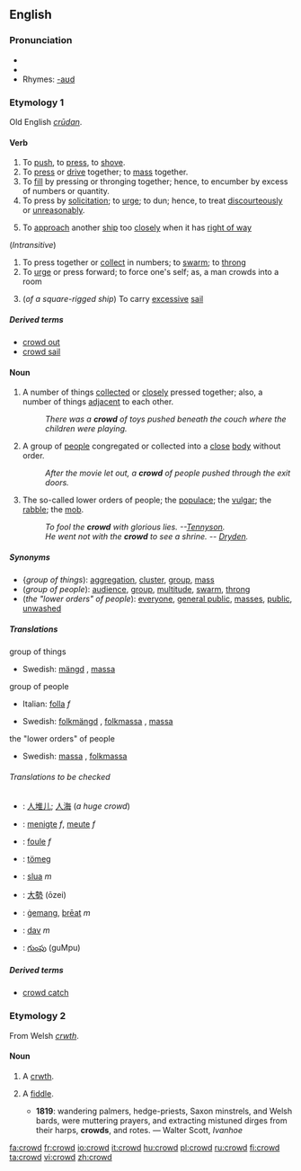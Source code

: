==English==
{{webster}}
===Pronunciation===
*{{IPA|/kraʊd/}}
*{{audio|en-us-crowd.ogg|Audio (US)}}
*Rhymes: [[Rhymes:English:-aʊd|-aʊd]]

===Etymology 1===
Old English ''[[crudan|crūdan]]''.

====Verb====
{{en-verb}}

# To [[push]], to [[press]], to [[shove]].
# To [[press]] or [[drive]] together; to [[mass]] together.
# To [[fill]] by pressing or thronging together; hence, to encumber by excess of numbers or quantity.
# To press by [[solicitation]]; to [[urge]]; to dun; hence, to treat [[discourteously]] or [[unreasonably]].
#{{nautical}} To [[approach]] another [[ship]] too [[closely]] when it has [[right of way]]
(''Intransitive'')
# To press together or [[collect]] in numbers; to [[swarm]]; to [[throng]]
# To [[urge]] or press forward; to force one's self; as, a man crowds into a room
#{{nautical}} (''of a square-rigged ship'') To carry [[excessive]] [[sail]]

=====Derived terms=====
* [[crowd out]]
* [[crowd sail]]

====Noun====
{{en-noun}}

# A number of things [[collected]] or [[close]]ly pressed together; also, a number of things [[adjacent]] to each other.
#:''There was a '''crowd''' of toys pushed beneath the couch where the children were playing.''
# A group of [[people]] congregated or collected into a [[close]] [[body]] without order.
#:''After the movie let out, a '''crowd''' of people pushed through the exit doors.''
# The so-called lower orders of people; the [[populace]]; the [[vulgar]]; the [[rabble]]; the [[mob]].
#:''To fool the '''crowd''' with glorious lies. --[[w:Alfred_Tennyson%2C_1st_Baron_Tennyson|Tennyson]].''
#:''He went not with the '''crowd''' to see a shrine. -- [[w:John_Dryden|Dryden]].''

=====Synonyms=====
*{''group of things''): [[aggregation]], [[cluster]], [[group]], [[mass]]
*(''group of people''): [[audience]], [[group]], [[multitude]], [[swarm]], [[throng]]
*(''the "lower orders" of people''): [[everyone]], [[general public]], [[masses]], [[public]], [[unwashed]]

=====Translations=====
;group of things
{{top}}
{{mid}}
*Swedish: [[mängd]] {{c}}, [[massa]] {{c}}
{{bottom}}

;group of people
{{top}}
*Italian: [[folla]] ''f''
{{mid}}
*Swedish: [[folkmängd]] {{c}}, [[folkmassa]] {{c}}, [[massa]] {{c}}
{{bottom}}

;the "lower orders" of people
{{top}}
{{mid}}
*Swedish: [[massa]] {{c}}, [[folkmassa]] {{c}}
{{bottom}}

======Translations to be checked======
{{checktrans}}
{{top}}
*{{ttbc|Chinese}}: [[人堆儿]]; [[人海]] (''a huge crowd'')
*{{ttbc|Dutch}}: [[menigte]] ''f'', [[meute]] ''f''
*{{ttbc|French}}: [[foule]] ''f''
*{{ttbc|Hungarian}}: [[tömeg]]
*{{ttbc|Irish}}: [[slua]] ''m''
{{mid}}
*{{ttbc|Japanese}}: [[大勢]] (ōzei)
*{{ttbc|Old English}}: [[gemang|ġemang]], [[þreat|þrēat]] ''m''
*{{ttbc|Slovak}}: [[dav#Slovak|dav]] ''m''
*{{ttbc|Telugu}}: [[గుంపు]] (guMpu)
{{bottom}}

=====Derived terms=====
* [[crowd catch]]

===Etymology 2===
From Welsh ''[[crwth]]''.

====Noun====
{{en-noun}}

# {{obsolete}} A [[crwth]].
# {{italbrac|now dialectal}} A [[fiddle]].
#*'''1819''': wandering palmers, hedge-priests, Saxon minstrels, and Welsh bards, were muttering prayers, and extracting mistuned dirges from their harps, '''crowds''', and rotes. — Walter Scott, ''Ivanhoe''

[[fa:crowd]]
[[fr:crowd]]
[[io:crowd]]
[[it:crowd]]
[[hu:crowd]]
[[pl:crowd]]
[[ru:crowd]]
[[fi:crowd]]
[[ta:crowd]]
[[vi:crowd]]
[[zh:crowd]]